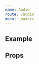 ```yaml
---
name: Audio
route: /audio
menu: Loaders
---
```



## Example

<Playground>
  <Audio
    heigth="100"
    width="100"
    color='grey'
    arialLabel='loading'
  />
</Playground>

## Props
<Props of={Audio} />



